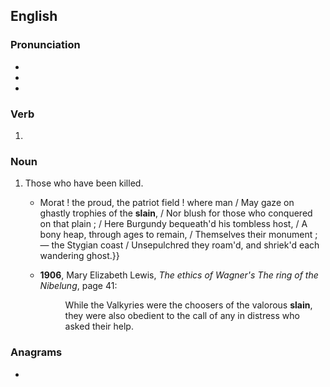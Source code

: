 {{also|sláin|sla in|slå in}}
==English==

===Pronunciation===
* {{IPA|/sleɪn/|lang=en}}
* {{audio|en-us-slain.ogg|Audio (US)|lang=en}}
* {{rhymes|eɪn|lang=en}}

===Verb===
{{head|en|verb form}}

# {{past participle of|slay|lang=en|nocat=1}}

===Noun===
{{en-plural noun}}

# {{qualifier|with "the"}} Those who have been killed.
#* {{RQ:Byron Childe Harold|III|LXIII|page=36|passage={{...}}Morat ! the proud, the patriot field ! where man / May gaze on ghastly trophies of the '''slain''', / Nor blush for those who conquered on that plain ; / Here Burgundy bequeath'd his tombless host, / A bony heap, through ages to remain, / Themselves their monument ;— the Stygian coast / Unsepulchred they roam'd, and shriek'd each wandering ghost.}}
#* '''1906''', Mary Elizabeth Lewis, ''The ethics of Wagner's The ring of the Nibelung'', page 41:
#*: While the Valkyries were the choosers of the valorous '''slain''', they were also obedient to the call of any in distress who asked their help.

===Anagrams===
* {{anagrams|en|a=ailns|Lains|Lians|anils|lains|nails|nilas|snail}}